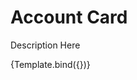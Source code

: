 
<Meta title="Inspire Bank/Account Card" component={AccountCard} />


# Account Card

Description Here

<Canvas>
  <Story
    name="Primary"
    args={{ accnumber: "5432216", acctype: "Savings", balance: 1000000, accname: "Dr. Evil" }}
  >
    {Template.bind({})}
  </Story>
</Canvas>
